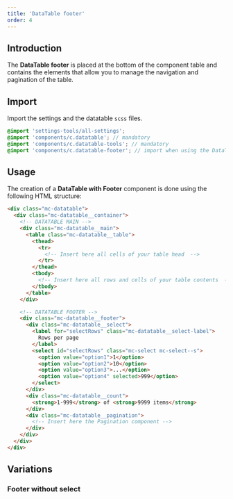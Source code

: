 ```yaml
---
title: 'DataTable footer'
order: 4
---
```


## Introduction

The **DataTable footer** is placed at the bottom of the component table and contains the elements that allow you to manage the navigation and pagination of the table.

## Import

Import the settings and the datatable `scss` files.

```scss
@import 'settings-tools/all-settings';
@import 'components/c.datatable'; // mandatory
@import 'components/c.datatable-tools'; // mandatory
@import 'components/c.datatable-footer'; // import when using the DataTable with a footer
```

## Usage

The creation of a **DataTable with Footer** component is done using the following HTML structure:

```html
<div class="mc-datatable">
  <div class="mc-datatable__container">
    <!-- DATATABLE MAIN -->
    <div class="mc-datatable__main">
      <table class="mc-datatable__table">
        <thead>
          <tr>
            <!-- Insert here all cells of your table head  -->
          </tr>
        </thead>
        <tbody>
          <!-- Insert here all rows and cells of your table contents  -->
        </tbody>
      </table>
    </div>

    <!-- DATATABLE FOOTER -->
    <div class="mc-datatable__footer">
      <div class="mc-datatable__select">
        <label for="selectRows" class="mc-datatable__select-label">
          Rows per page
        </label>
        <select id="selectRows" class="mc-select mc-select--s">
          <option value="option1">1</option>
          <option value="option2">10</option>
          <option value="option3">...</option>
          <option value="option4" selected>999</option>
        </select>
      </div>
      <div class="mc-datatable__count">
        <strong>1-999</strong> of <strong>9999 items</strong>
      </div>
      <div class="mc-datatable__pagination">
        <!-- Insert here the Pagination component -->
      </div>
    </div>
  </div>
</div>
```

<Story id="datatable-datatable--with-footer" height="600" />

## Variations

### Footer without select

<Story id="datatable-datatable--footer-no-select" height="600" />
